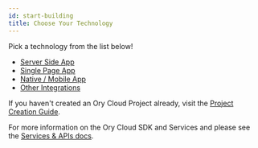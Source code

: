 ```yaml
---
id: start-building
title: Choose Your Technology
---
```


Pick a technology from the list below!

- [Server Side App](start-building/server-side-web-app.mdx)
- [Single Page App](start-building/single-page-app-spa.mdx)
- [Native / Mobile App](start-building/native-mobile-app.mdx)
- [Other Integrations](start-building/other-languages.mdx)

If you haven't created an Ory Cloud Project already, visit the
[Project Creation Guide](./next/guides/console/create-project.mdx).

For more information on the Ory Cloud SDK and Services and please see the
[Services & APIs docs](./concepts/services-api.mdx).
